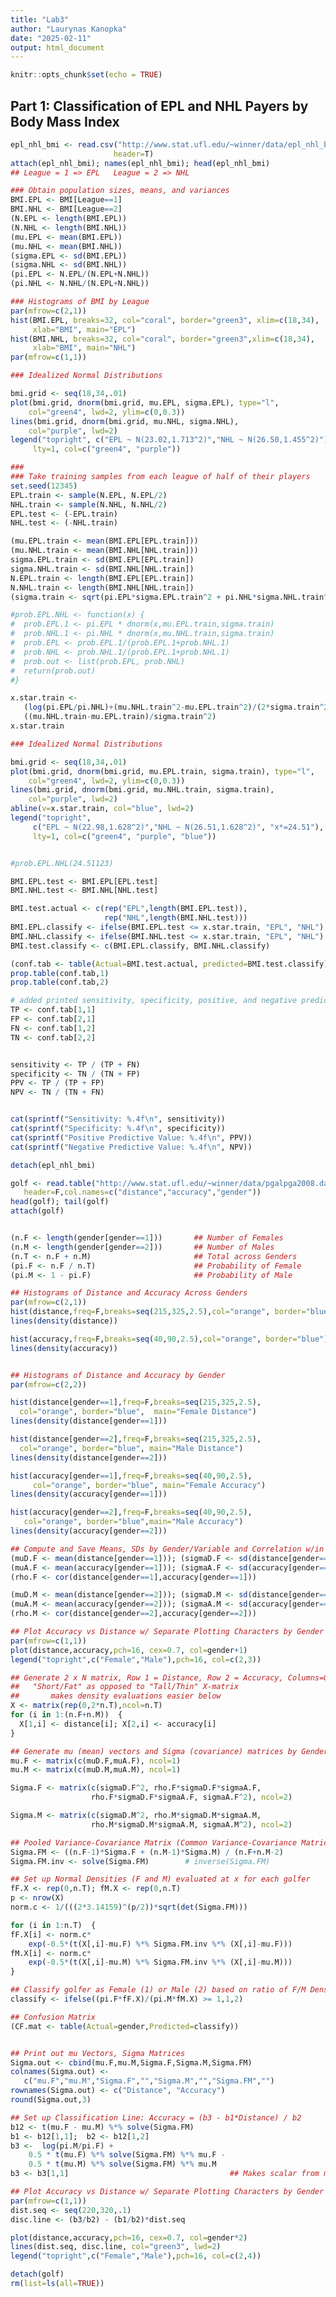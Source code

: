 ```yaml
---
title: "Lab3"
author: "Laurynas Kanopka"
date: "2025-02-11"
output: html_document
---
```


```r
knitr::opts_chunk$set(echo = TRUE)
```

## Part 1: Classification of EPL and NHL Payers by Body Mass Index 


```r
epl_nhl_bmi <- read.csv("http://www.stat.ufl.edu/~winner/data/epl_nhl_bmi.csv",
                       header=T)
attach(epl_nhl_bmi); names(epl_nhl_bmi); head(epl_nhl_bmi)
## League = 1 => EPL   League = 2 => NHL

### Obtain population sizes, means, and variances
BMI.EPL <- BMI[League==1]
BMI.NHL <- BMI[League==2]
(N.EPL <- length(BMI.EPL))
(N.NHL <- length(BMI.NHL))
(mu.EPL <- mean(BMI.EPL))
(mu.NHL <- mean(BMI.NHL))
(sigma.EPL <- sd(BMI.EPL))
(sigma.NHL <- sd(BMI.NHL))
(pi.EPL <- N.EPL/(N.EPL+N.NHL))
(pi.NHL <- N.NHL/(N.EPL+N.NHL))

### Histograms of BMI by League
par(mfrow=c(2,1))
hist(BMI.EPL, breaks=32, col="coral", border="green3", xlim=c(18,34),
     xlab="BMI", main="EPL")
hist(BMI.NHL, breaks=32, col="coral", border="green3",xlim=c(18,34),
     xlab="BMI", main="NHL")
par(mfrow=c(1,1))

### Idealized Normal Distributions

bmi.grid <- seq(18,34,.01)
plot(bmi.grid, dnorm(bmi.grid, mu.EPL, sigma.EPL), type="l",
    col="green4", lwd=2, ylim=c(0,0.3))
lines(bmi.grid, dnorm(bmi.grid, mu.NHL, sigma.NHL), 
    col="purple", lwd=2)
legend("topright", c("EPL ~ N(23.02,1.713^2)","NHL ~ N(26.50,1.455^2)"),
     lty=1, col=c("green4", "purple"))

###
### Take training samples from each league of half of their players
set.seed(12345)
EPL.train <- sample(N.EPL, N.EPL/2)
NHL.train <- sample(N.NHL, N.NHL/2)
EPL.test <- (-EPL.train)
NHL.test <- (-NHL.train)

(mu.EPL.train <- mean(BMI.EPL[EPL.train]))
(mu.NHL.train <- mean(BMI.NHL[NHL.train]))
sigma.EPL.train <- sd(BMI.EPL[EPL.train])
sigma.NHL.train <- sd(BMI.NHL[NHL.train])
N.EPL.train <- length(BMI.EPL[EPL.train])
N.NHL.train <- length(BMI.NHL[NHL.train])
(sigma.train <- sqrt(pi.EPL*sigma.EPL.train^2 + pi.NHL*sigma.NHL.train^2))

#prob.EPL.NHL <- function(x) {
#  prob.EPL.1 <- pi.EPL * dnorm(x,mu.EPL.train,sigma.train)
#  prob.NHL.1 <- pi.NHL * dnorm(x,mu.NHL.train,sigma.train)
#  prob.EPL <- prob.EPL.1/(prob.EPL.1+prob.NHL.1)
#  prob.NHL <- prob.NHL.1/(prob.EPL.1+prob.NHL.1)
#  prob.out <- list(prob.EPL, prob.NHL)
#  return(prob.out)
#}

x.star.train <- 
   (log(pi.EPL/pi.NHL)+(mu.NHL.train^2-mu.EPL.train^2)/(2*sigma.train^2)) /
   ((mu.NHL.train-mu.EPL.train)/sigma.train^2)
x.star.train

### Idealized Normal Distributions

bmi.grid <- seq(18,34,.01)
plot(bmi.grid, dnorm(bmi.grid, mu.EPL.train, sigma.train), type="l",
    col="green4", lwd=2, ylim=c(0,0.3))
lines(bmi.grid, dnorm(bmi.grid, mu.NHL.train, sigma.train), 
    col="purple", lwd=2)
abline(v=x.star.train, col="blue", lwd=2)
legend("topright", 
     c("EPL ~ N(22.98,1.628^2)","NHL ~ N(26.51,1.628^2)", "x*=24.51"),
     lty=1, col=c("green4", "purple", "blue"))


#prob.EPL.NHL(24.51123)

BMI.EPL.test <- BMI.EPL[EPL.test]
BMI.NHL.test <- BMI.NHL[NHL.test]

BMI.test.actual <- c(rep("EPL",length(BMI.EPL.test)),
                     rep("NHL",length(BMI.NHL.test)))
BMI.EPL.classify <- ifelse(BMI.EPL.test <= x.star.train, "EPL", "NHL")
BMI.NHL.classify <- ifelse(BMI.NHL.test <= x.star.train, "EPL", "NHL")
BMI.test.classify <- c(BMI.EPL.classify, BMI.NHL.classify)

(conf.tab <- table(Actual=BMI.test.actual, predicted=BMI.test.classify))
prop.table(conf.tab,1)
prop.table(conf.tab,2)

# added printed sensitivity, specificity, positive, and negative predictive values for clarity 
TP <- conf.tab[1,1]
FP <- conf.tab[2,1]
FN <- conf.tab[1,2] 
TN <- conf.tab[2,2]  


sensitivity <- TP / (TP + FN)  
specificity <- TN / (TN + FP)  
PPV <- TP / (TP + FP)  
NPV <- TN / (TN + FN)


cat(sprintf("Sensitivity: %.4f\n", sensitivity))
cat(sprintf("Specificity: %.4f\n", specificity))
cat(sprintf("Positive Predictive Value: %.4f\n", PPV))
cat(sprintf("Negative Predictive Value: %.4f\n", NPV))

detach(epl_nhl_bmi)

```

``` r
golf <- read.table("http://www.stat.ufl.edu/~winner/data/pgalpga2008.dat",
   header=F,col.names=c("distance","accuracy","gender"))
head(golf); tail(golf)
attach(golf)


(n.F <- length(gender[gender==1]))       ## Number of Females
(n.M <- length(gender[gender==2]))       ## Number of Males
(n.T <- n.F + n.M)                       ## Total across Genders
(pi.F <- n.F / n.T)                      ## Probability of Female
(pi.M <- 1 - pi.F)                       ## Probability of Male

## Histograms of Distance and Accuracy Across Genders
par(mfrow=c(2,1))
hist(distance,freq=F,breaks=seq(215,325,2.5),col="orange", border="blue")
lines(density(distance))

hist(accuracy,freq=F,breaks=seq(40,90,2.5),col="orange", border="blue")
lines(density(accuracy))


## Histograms of Distance and Accuracy by Gender
par(mfrow=c(2,2))

hist(distance[gender==1],freq=F,breaks=seq(215,325,2.5),
  col="orange", border="blue",  main="Female Distance")
lines(density(distance[gender==1]))

hist(distance[gender==2],freq=F,breaks=seq(215,325,2.5),
  col="orange", border="blue", main="Male Distance")
lines(density(distance[gender==2]))

hist(accuracy[gender==1],freq=F,breaks=seq(40,90,2.5),
     col="orange", border="blue", main="Female Accuracy")
lines(density(accuracy[gender==1]))

hist(accuracy[gender==2],freq=F,breaks=seq(40,90,2.5),
   col="orange", border="blue",main="Male Accuracy")
lines(density(accuracy[gender==2]))

## Compute and Save Means, SDs by Gender/Variable and Correlation w/in Gender
(muD.F <- mean(distance[gender==1])); (sigmaD.F <- sd(distance[gender==1]))
(muA.F <- mean(accuracy[gender==1])); (sigmaA.F <- sd(accuracy[gender==1]))
(rho.F <- cor(distance[gender==1],accuracy[gender==1]))

(muD.M <- mean(distance[gender==2])); (sigmaD.M <- sd(distance[gender==2]))
(muA.M <- mean(accuracy[gender==2])); (sigmaA.M <- sd(accuracy[gender==2]))
(rho.M <- cor(distance[gender==2],accuracy[gender==2]))

## Plot Accuracy vs Distance w/ Separate Plotting Characters by Gender 
par(mfrow=c(1,1))
plot(distance,accuracy,pch=16, cex=0.7, col=gender+1)
legend("topright",c("Female","Male"),pch=16, col=c(2,3))

## Generate 2 x N matrix, Row 1 = Distance, Row 2 = Accuracy, Columns=Golfers
##   "Short/Fat" as opposed to "Tall/Thin" X-matrix 
##       makes density evaluations easier below 
X <- matrix(rep(0,2*n.T),ncol=n.T)
for (i in 1:(n.F+n.M))  {
  X[1,i] <- distance[i]; X[2,i] <- accuracy[i]
}

## Generate mu (mean) vectors and Sigma (covariance) matrices by Gender
mu.F <- matrix(c(muD.F,muA.F), ncol=1)
mu.M <- matrix(c(muD.M,muA.M), ncol=1)

Sigma.F <- matrix(c(sigmaD.F^2, rho.F*sigmaD.F*sigmaA.F,
                  rho.F*sigmaD.F*sigmaA.F, sigmaA.F^2), ncol=2)

Sigma.M <- matrix(c(sigmaD.M^2, rho.M*sigmaD.M*sigmaA.M,
                  rho.M*sigmaD.M*sigmaA.M, sigmaA.M^2), ncol=2)

## Pooled Variance-Covariance Matrix (Common Variance-Covariance Matrices)
Sigma.FM <- ((n.F-1)*Sigma.F + (n.M-1)*Sigma.M) / (n.F+n.M-2)
Sigma.FM.inv <- solve(Sigma.FM)        # inverse(Sigma.FM)

## Set up Normal Densities (F and M) evaluated at x for each golfer
fF.X <- rep(0,n.T); fM.X <- rep(0,n.T)
p <- nrow(X)
norm.c <- 1/(((2*3.14159)^(p/2))*sqrt(det(Sigma.FM)))

for (i in 1:n.T)  {
fF.X[i] <- norm.c*
    exp(-0.5*(t(X[,i]-mu.F) %*% Sigma.FM.inv %*% (X[,i]-mu.F)))
fM.X[i] <- norm.c*
    exp(-0.5*(t(X[,i]-mu.M) %*% Sigma.FM.inv %*% (X[,i]-mu.M)))
}

## Classify golfer as Female (1) or Male (2) based on ratio of F/M Densities
classify <- ifelse((pi.F*fF.X)/(pi.M*fM.X) >= 1,1,2)

## Confusion Matrix
(CF.mat <- table(Actual=gender,Predicted=classify))


## Print out mu Vectors, Sigma Matrices
Sigma.out <- cbind(mu.F,mu.M,Sigma.F,Sigma.M,Sigma.FM)
colnames(Sigma.out) <- 
   c("mu.F","mu.M","Sigma.F","","Sigma.M","","Sigma.FM","")
rownames(Sigma.out) <- c("Distance", "Accuracy")
round(Sigma.out,3)

## Set up Classification Line: Accuracy = (b3 - b1*Distance) / b2
b12 <- t(mu.F - mu.M) %*% solve(Sigma.FM)
b1 <- b12[1,1];  b2 <- b12[1,2]
b3 <-  log(pi.M/pi.F) + 
    0.5 * t(mu.F) %*% solve(Sigma.FM) %*% mu.F -
    0.5 * t(mu.M) %*% solve(Sigma.FM) %*% mu.M  
b3 <- b3[1,1]                                    ## Makes scalar from matrix 

## Plot Accuracy vs Distance w/ Separate Plotting Characters by Gender 
par(mfrow=c(1,1))
dist.seq <- seq(220,320,.1)
disc.line <- (b3/b2) - (b1/b2)*dist.seq

plot(distance,accuracy,pch=16, cex=0.7, col=gender*2)
lines(dist.seq, disc.line, col="green3", lwd=2)
legend("topright",c("Female","Male"),pch=16, col=c(2,4))

detach(golf)
rm(list=ls(all=TRUE))
```

